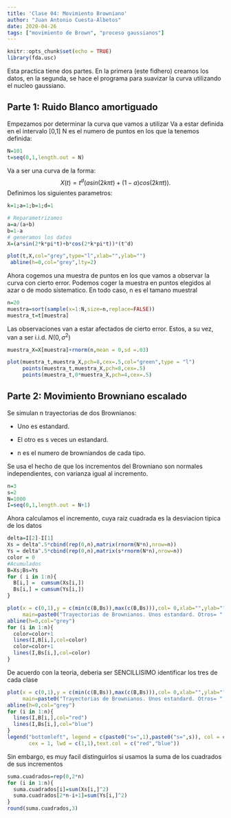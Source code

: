 ```yaml
---
title: 'Clase 04: Movimiento Browniano'
author: "Juan Antonio Cuesta-Albetos"
date: 2020-04-26
tags: ["movimiento de Brown", "proceso gaussianos"]
---
```


```r
knitr::opts_chunk$set(echo = TRUE)
library(fda.usc)
```

Esta practica tiene dos partes. En la primera (este fidhero) creamos los datos, en la segunda, se hace el programa para suavizar la curva utilizando el nucleo gaussiano.

## Parte 1: Ruido Blanco amortiguado

Empezamos por determinar la curva que vamos a utilizar Va a estar definida en el intervalo [0,1] N es el numero de puntos en los que la tenemos definida:

```r
N=101
t=seq(0,1,length.out = N)
```

Va a ser una curva de la forma:
$$X(t)= t^d(asin(2k\pi t)+(1-a)cos(2k\pi t)).$$
Definimos los siguientes parametros:
```r
k=1;a=1;b=1;d=1

# Reparametrizamos
a=a/(a+b)
b=1-a
# generamos los datos
X=(a*sin(2*k*pi*t)+b*cos(2*k*pi*t))*(t^d)

plot(t,X,col="grey",type="l",xlab="",ylab="")
 abline(h=0,col="grey",lty=2)

```
Ahora cogemos una muestra de puntos en los que vamos a observar la curva con cierto error. Podemos coger la muestra en puntos elegidos al azar o de modo sistematico. En todo caso, n es el tamano muestral
```r
n=20
muestra=sort(sample(x=1:N,size=n,replace=FALSE))
muestra_t=t[muestra]
```


Las observaciones van a estar afectados de cierto error. Estos, a su vez, van a ser i.i.d. $N(0,\sigma^2)$
```r
muestra_X=X[muestra]+rnorm(n,mean = 0,sd =.03)

plot(muestra_t,muestra_X,pch=8,cex=.5,col="green",type = "l")
     points(muestra_t,muestra_X,pch=8,cex=.5)
     points(muestra_t,0*muestra_X,pch=4,cex=.5)
```

## Parte 2: Movimiento Browniano escalado

Se simulan n trayectorias de dos Brownianos:
   
  + Uno es estandard.
  
  + El otro es s veces un estandard.
  
  +  n es el numero de browniandos de cada tipo.
  
Se usa el hecho de que los incrementos del Browniano son normales independientes, con varianza igual al incremento.

```r
n=3
s=2
N=1000
I=seq(0,1,length.out = N+1)
```

Ahora calculamos el incremento, cuya raiz cuadrada es la desviacion tipica de los datos
```r
delta=I[2]-I[1]
Xs = delta^.5*cbind(rep(0,n),matrix(rnorm(N*n),nrow=n))
Ys = delta^.5*cbind(rep(0,n),matrix(s*rnorm(N*n),nrow=n))
color = 0
#Acumulados
B=Xs;Bs=Ys
for ( i in 1:n){
  B[i,] =  cumsum(Xs[i,])
  Bs[i,] = cumsum(Ys[i,])
}

plot(x = c(0,1),y = c(min(c(B,Bs)),max(c(B,Bs))),col= 0,xlab="",ylab="",
     main=paste0("Trayectorias de Brownianos. Unos estandard. Otros= ", s,"B"))
abline(h=0,col="grey")
for (i in 1:n){
  color=color+1
  lines(I,B[i,],col=color)
  color=color+1
  lines(I,Bs[i,],col=color)
}

```


De acuerdo con la teoria, deberia ser SENCILLISIMO identificar los tres de cada clase
```r
plot(x = c(0,1),y = c(min(c(B,Bs)),max(c(B,Bs))),col= 0,xlab="",ylab="",
     main=paste0("Trayectorias de Brownianos. Unos estandard. Otros= ", s,"B"))
abline(h=0,col="grey")
for (i in 1:n){
  lines(I,B[i,],col="red")
  lines(I,Bs[i,],col="blue")
}
legend("bottomleft", legend = c(paste0("s=",1),paste0("s=",s)), col = c("red","blue"), 
       cex = 1, lwd = c(1,1),text.col = c("red","blue"))
```


Sin embargo, es muy facil distinguirlos si usamos la suma de los cuadrados de sus incrementos
```r
suma.cuadrados=rep(0,2*n)
for (i in 1:n){
  suma.cuadrados[i]=sum(Xs[i,]^2)
  suma.cuadrados[2*n-i+1]=sum(Ys[i,]^2)
}
round(suma.cuadrados,3)

```



